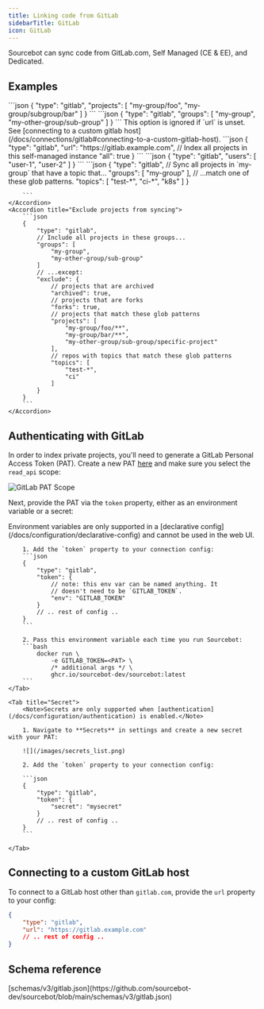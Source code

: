 ```yaml
---
title: Linking code from GitLab
sidebarTitle: GitLab
icon: GitLab
---
```



Sourcebot can sync code from GitLab.com, Self Managed (CE & EE), and Dedicated.


## Examples

<AccordionGroup>
    <Accordion title="Sync individual projects">
        ```json
        {
            "type": "gitlab",
            "projects": [
                "my-group/foo",
                "my-group/subgroup/bar"
            ]
        }
        ```
    </Accordion>
    <Accordion title="Sync all projects in a group/subgroup">
        ```json
        {
            "type": "gitlab",
            "groups": [
                "my-group",
                "my-other-group/sub-group"
            ]
        }
        ```
    </Accordion>
    <Accordion title="Sync all projects in a self managed instance">
        <Note>This option is ignored if `url` is unset. See [connecting to a custom gitlab host](/docs/connections/gitlab#connecting-to-a-custom-gitlab-host).</Note>
        ```json
        {
            "type": "gitlab",
            "url": "https://gitlab.example.com",
            // Index all projects in this self-managed instance
            "all": true
        }
        ```
    </Accordion>
    <Accordion title="Sync all projects owned by a user">
        ```json
        {
            "type": "gitlab",
            "users": [
                "user-1",
                "user-2"
            ]
        }
        ```
    </Accordion>
    <Accordion title="Filter projects by topic">
        ```json
        {
            "type": "gitlab",
            // Sync all projects in `my-group` that have a topic that...
            "groups": [
                "my-group"
            ],
            // ...match one of these glob patterns.
            "topics": [
                "test-*",
                "ci-*",
                "k8s"
            ]
        }

        ```
    </Accordion>
    <Accordion title="Exclude projects from syncing">
        ```json
        {
            "type": "gitlab",
            // Include all projects in these groups...
            "groups": [
                "my-group",
                "my-other-group/sub-group"
            ]
            // ...except:
            "exclude": {
                // projects that are archived
                "archived": true,
                // projects that are forks
                "forks": true,
                // projects that match these glob patterns
                "projects": [
                    "my-group/foo/**",
                    "my-group/bar/**",
                    "my-other-group/sub-group/specific-project"
                ],
                // repos with topics that match these glob patterns
                "topics": [
                    "test-*",
                    "ci"
                ]
            }
        }
        ```
    </Accordion>
</AccordionGroup>


## Authenticating with GitLab

In order to index private projects, you'll need to generate a GitLab Personal Access Token (PAT). Create a new PAT [here](https://gitlab.com/-/user_settings/personal_access_tokens) and make sure you select the `read_api` scope:

![GitLab PAT Scope](/images/gitlab_pat_scopes.png)

Next, provide the PAT via the `token` property, either as an environment variable or a secret:

<Tabs>
    <Tab title="Environment Variable">
        <Note>Environment variables are only supported in a [declarative config](/docs/configuration/declarative-config) and cannot be used in the web UI.</Note>

        1. Add the `token` property to your connection config:
        ```json
        {
            "type": "gitlab",
            "token": {
                // note: this env var can be named anything. It
                // doesn't need to be `GITLAB_TOKEN`.
                "env": "GITLAB_TOKEN"
            }
            // .. rest of config ..
        }
        ```

        2. Pass this environment variable each time you run Sourcebot:
        ```bash
            docker run \
                -e GITLAB_TOKEN=<PAT> \
                /* additional args */ \
                ghcr.io/sourcebot-dev/sourcebot:latest
        ```
    </Tab>

    <Tab title="Secret">
        <Note>Secrets are only supported when [authentication](/docs/configuration/authentication) is enabled.</Note>

        1. Navigate to **Secrets** in settings and create a new secret with your PAT:

        ![](/images/secrets_list.png)

        2. Add the `token` property to your connection config:

        ```json
        {
            "type": "gitlab",
            "token": {
                "secret": "mysecret"
            }
            // .. rest of config ..
        }
        ```

    </Tab>
</Tabs>

## Connecting to a custom GitLab host

To connect to a GitLab host other than `gitlab.com`, provide the `url` property to your config:

```json
{
    "type": "gitlab",
    "url": "https://gitlab.example.com"
    // .. rest of config ..
}
```

## Schema reference

<Accordion title="Reference">
[schemas/v3/gitlab.json](https://github.com/sourcebot-dev/sourcebot/blob/main/schemas/v3/gitlab.json)

<GitLabSchema />

</Accordion>